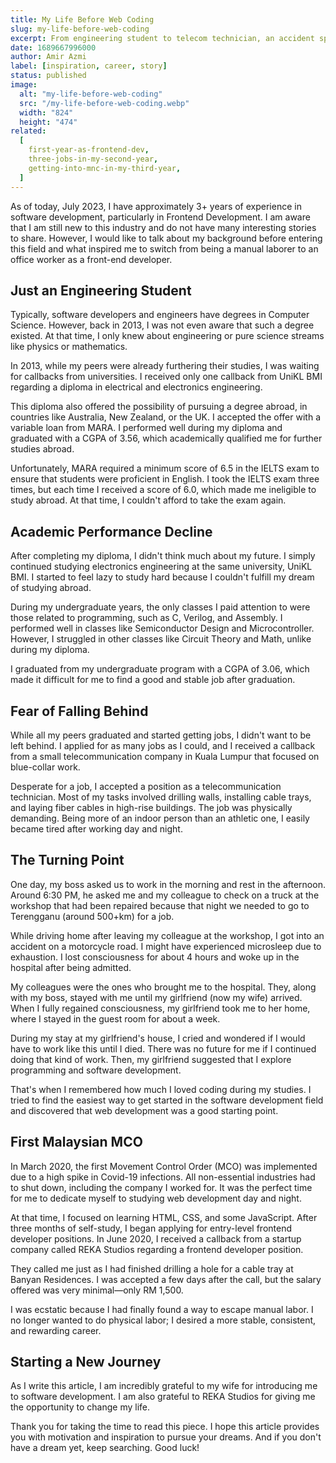 ```yaml
---
title: My Life Before Web Coding
slug: my-life-before-web-coding
excerpt: From engineering student to telecom technician, an accident sparked my passion for coding. Switching to software development brought fulfillment and stability
date: 1689667996000
author: Amir Azmi
label: [inspiration, career, story]
status: published
image:
  alt: "my-life-before-web-coding"
  src: "/my-life-before-web-coding.webp"
  width: "824"
  height: "474"
related:
  [
    first-year-as-frontend-dev,
    three-jobs-in-my-second-year,
    getting-into-mnc-in-my-third-year,
  ]
---
```


As of today, July 2023, I have approximately 3+ years of experience in software development, particularly in Frontend Development. I am aware that I am still new to this industry and do not have many interesting stories to share. However, I would like to talk about my background before entering this field and what inspired me to switch from being a manual laborer to an office worker as a front-end developer.

## Just an Engineering Student

Typically, software developers and engineers have degrees in Computer Science. However, back in 2013, I was not even aware that such a degree existed. At that time, I only knew about engineering or pure science streams like physics or mathematics.

In 2013, while my peers were already furthering their studies, I was waiting for callbacks from universities. I received only one callback from UniKL BMI regarding a diploma in electrical and electronics engineering.

This diploma also offered the possibility of pursuing a degree abroad, in countries like Australia, New Zealand, or the UK. I accepted the offer with a variable loan from MARA. I performed well during my diploma and graduated with a CGPA of 3.56, which academically qualified me for further studies abroad.

Unfortunately, MARA required a minimum score of 6.5 in the IELTS exam to ensure that students were proficient in English. I took the IELTS exam three times, but each time I received a score of 6.0, which made me ineligible to study abroad. At that time, I couldn't afford to take the exam again.

## Academic Performance Decline

After completing my diploma, I didn't think much about my future. I simply continued studying electronics engineering at the same university, UniKL BMI. I started to feel lazy to study hard because I couldn't fulfill my dream of studying abroad.

During my undergraduate years, the only classes I paid attention to were those related to programming, such as C, Verilog, and Assembly. I performed well in classes like Semiconductor Design and Microcontroller. However, I struggled in other classes like Circuit Theory and Math, unlike during my diploma.

I graduated from my undergraduate program with a CGPA of 3.06, which made it difficult for me to find a good and stable job after graduation.

## Fear of Falling Behind

While all my peers graduated and started getting jobs, I didn't want to be left behind. I applied for as many jobs as I could, and I received a callback from a small telecommunication company in Kuala Lumpur that focused on blue-collar work.

Desperate for a job, I accepted a position as a telecommunication technician. Most of my tasks involved drilling walls, installing cable trays, and laying fiber cables in high-rise buildings. The job was physically demanding. Being more of an indoor person than an athletic one, I easily became tired after working day and night.

## The Turning Point

One day, my boss asked us to work in the morning and rest in the afternoon. Around 6:30 PM, he asked me and my colleague to check on a truck at the workshop that had been repaired because that night we needed to go to Terengganu (around 500+km) for a job.

While driving home after leaving my colleague at the workshop, I got into an accident on a motorcycle road. I might have experienced microsleep due to exhaustion. I lost consciousness for about 4 hours and woke up in the hospital after being admitted.

My colleagues were the ones who brought me to the hospital. They, along with my boss, stayed with me until my girlfriend (now my wife) arrived. When I fully regained consciousness, my girlfriend took me to her home, where I stayed in the guest room for about a week.

During my stay at my girlfriend's house, I cried and wondered if I would have to work like this until I died. There was no future for me if I continued doing that kind of work. Then, my girlfriend suggested that I explore programming and software development.

That's when I remembered how much I loved coding during my studies. I tried to find the easiest way to get started in the software development field and discovered that web development was a good starting point.

## First Malaysian MCO

In March 2020, the first Movement Control Order (MCO) was implemented due to a high spike in Covid-19 infections. All non-essential industries had to shut down, including the company I worked for. It was the perfect time for me to dedicate myself to studying web development day and night.

At that time, I focused on learning HTML, CSS, and some JavaScript. After three months of self-study, I began applying for entry-level frontend developer positions. In June 2020, I received a callback from a startup company called REKA Studios regarding a frontend developer position.

They called me just as I had finished drilling a hole for a cable tray at Banyan Residences. I was accepted a few days after the call, but the salary offered was very minimal—only RM 1,500.

I was ecstatic because I had finally found a way to escape manual labor. I no longer wanted to do physical labor; I desired a more stable, consistent, and rewarding career.

## Starting a New Journey

As I write this article, I am incredibly grateful to my wife for introducing me to software development. I am also grateful to REKA Studios for giving me the opportunity to change my life.

Thank you for taking the time to read this piece. I hope this article provides you with motivation and inspiration to pursue your dreams. And if you don't have a dream yet, keep searching. Good luck!

